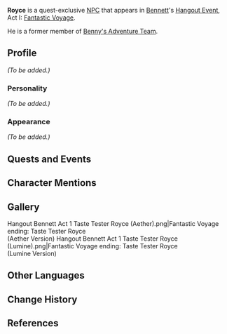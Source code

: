 {{Meta
<!-- REMOVE THIS TEMPLATE AFTER ADDING MISSING INFO -->
|missing_NPC_profile  = yes
}}
{{Character Infobox
|image            = NPC Royce.png
|voiceEN          = [https://www.stuartkrugvo.com/ Stuart Krug]<ref>Twitter: [https://twitter.com/stuartkrugvo/status/1385276263674236928 EN VA Self Announcement]</ref>
|type             = Quest NPC
|region           = Mondstadt
|affiliation      = Adventurers' Guild
|affiliation2     = Benny's Adventure Team
|affiliationNote2 = formerly
}}
'''Royce''' is a quest-exclusive [[NPC]] that appears in [[Bennett]]'s [[Hangout Event]], Act I: [[Fantastic Voyage (Hangout Event)|Fantastic Voyage]].

He is a former member of [[Benny's Adventure Team]].

==Profile==
<!-- detailed story/lore information goes here -->
''(To be added.)''

===Personality===
''(To be added.)''

===Appearance===
''(To be added.)''
<!--
Royce has short brown hair. He wears the standard male uniform of the Adventurers' Guild. The uniform consists of two layers of shirt (a long-sleeve white shirt with mandarin collar and a green laced up vest), green vambraces, a red necktie, a green cape collar with a ruffled trim and a triangular back flap, a buckled belt, knee-length green pants with red accents, brown stockings and laced leather shoes. The Adventurers' Guild logo, an eight-pointed star, is printed on the right and back flaps of the collar.
-->
==Quests and Events==
{{Quest Appearances}}

==Character Mentions==
{{Character Mentions}}

==Gallery==
<gallery hideaddbutton="true" captionalign="center">
Hangout Bennett Act 1 Taste Tester Royce (Aether).png|Fantastic Voyage ending: Taste Tester Royce<br />(Aether Version)
Hangout Bennett Act 1 Taste Tester Royce (Lumine).png|Fantastic Voyage ending: Taste Tester Royce<br />(Lumine Version)
</gallery>

==Other Languages==
{{Other Languages|default_hidden = 1
|en      = Royce
|zhs     = 罗伊斯
|zhs_rm  = Luóyīsī
|zht     = 羅伊斯
|zht_rm  = Luóyīsī
|ja      = ロイス
|ja_rm   = Roisu
|ko      = 로이스
|ko_rm   = Roiseu
|es      = Royce
|fr      = Royce
|ru      = Ройс
|th      = Royce
|vi      = Royce
|de      = Royce
|id      = Royce
|pt      = Royce
}}

==Change History==
{{Change History|1.4}}

==References==
{{Reflist}}